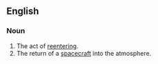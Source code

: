 ==English==

===Noun===
{{en-noun|reentries}}

#The act of [[reentering]].
#The return of a [[spacecraft]] into the atmosphere.